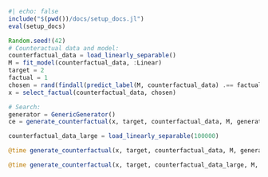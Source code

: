 ```julia
#| echo: false
include("$(pwd())/docs/setup_docs.jl")
eval(setup_docs)
```


```julia
Random.seed!(42)
# Counteractual data and model:
counterfactual_data = load_linearly_separable()
M = fit_model(counterfactual_data, :Linear)
target = 2
factual = 1
chosen = rand(findall(predict_label(M, counterfactual_data) .== factual))
x = select_factual(counterfactual_data, chosen)

# Search:
generator = GenericGenerator()
ce = generate_counterfactual(x, target, counterfactual_data, M, generator)
```


```julia
counterfactual_data_large = load_linearly_separable(100000)
```


```julia
@time generate_counterfactual(x, target, counterfactual_data, M, generator)
```


```julia
@time generate_counterfactual(x, target, counterfactual_data_large, M, generator)
```